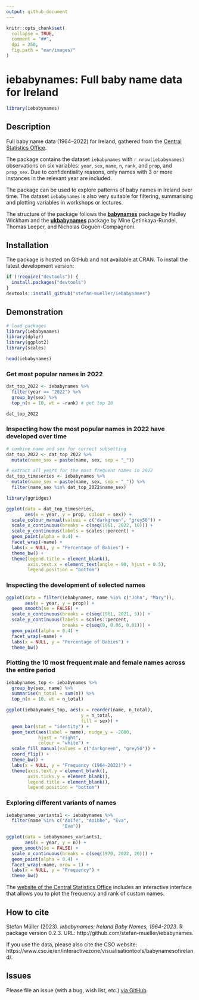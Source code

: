 ```yaml
---
output: github_document
---
```


```r
knitr::opts_chunk$set(
  collapse = TRUE,
  comment = "##",
  dpi = 250,
  fig.path = "man/images/"
)
```

# iebabynames: Full baby name data for Ireland

```r
library(iebabynames)
```


## Description

Full baby name data (1964–2022) for Ireland, gathered from the [Central Statistics Office](https://www.cso.ie/en/interactivezone/visualisationtools/babynamesofireland/).

The package contains the dataset `iebabynames` with `r nrow(iebabynames)` observations on six variables: `year`, `sex`, `name`, `n`, `rank`, and `prop`, and `prop_sex`. Due to confidentiality reasons, only names with 3 or more instances in the relevant year are included.

The package can be used to explore patterns of baby names in Ireland over time. The dataset `iebabynames` is also very suitable for filtering, summarising and plotting variables in workshops or lectures.

The structure of the package follows the [**babynames**](https://cran.r-project.org/web/packages/babynames/index.html) package by Hadley Wickham and the [**ukbabynames**](https://mine-cetinkaya-rundel.github.io/ukbabynames/) package by Mine Çetinkaya-Rundel, Thomas Leeper, and Nicholas Goguen-Compagnoni. 


## Installation

The package is hosted on GitHub and not available at CRAN. To install the latest development version:

```r
if (!require("devtools")) {
  install.packages("devtools")
}
devtools::install_github("stefan-mueller/iebabynames") 
```

## Demonstration

```r
# load packages
library(iebabynames)
library(dplyr)
library(ggplot2)
library(scales)

head(iebabynames)
```

### Get most popular names in 2022

```r
dat_top_2022 <- iebabynames %>% 
  filter(year == "2022") %>% 
  group_by(sex) %>% 
  top_n(n = 10, wt = -rank) # get top 10

dat_top_2022
```

### Inspecting how the most popular names in 2022 have developed over time

```r
# combine name and sex for correct subsetting
dat_top_2022 <- dat_top_2022 %>% 
  mutate(name_sex = paste(name, sex, sep = "_"))  

# extract all years for the most frequent names in 2022
dat_top_timeseries <- iebabynames %>% 
  mutate(name_sex = paste(name, sex, sep = "_")) %>% 
  filter(name_sex %in% dat_top_2022$name_sex)

library(ggridges)

ggplot(data = dat_top_timeseries,
       aes(x = year, y = prop, colour = sex)) +
  scale_colour_manual(values = c("darkgreen", "grey50")) +
  scale_x_continuous(breaks = c(seq(1961, 2022, 10))) +
  scale_y_continuous(labels = scales::percent) +
  geom_point(alpha = 0.4) +
  facet_wrap(~name) +
  labs(x = NULL, y = "Percentage of Babies") +
  theme_bw() +
  theme(legend.title = element_blank(),
        axis.text.x = element_text(angle = 90, hjust = 0.5),
        legend.position = "bottom")

```

### Inspecting the development of selected names

```r
ggplot(data = filter(iebabynames, name %in% c("John", "Mary")),
       aes(x = year, y = prop)) +
  geom_smooth(se = FALSE) +
  scale_x_continuous(breaks = c(seq(1961, 2021, 5))) +
  scale_y_continuous(labels = scales::percent,
                     breaks = c(seq(0, 0.06, 0.01))) +
  geom_point(alpha = 0.4) +
  facet_wrap(~name) +
  labs(x = NULL, y = "Percentage of Babies") +
  theme_bw()
```

### Plotting the 10 most frequent male and female names across the entire period

```r
iebabynames_top <- iebabynames %>% 
  group_by(sex, name) %>% 
  summarise(n_total = sum(n)) %>% 
  top_n(n = 10, wt = n_total)

ggplot(iebabynames_top, aes(x = reorder(name, n_total),
                            y = n_total,
                            fill = sex)) +
  geom_bar(stat = "identity") +
  geom_text(aes(label = name), nudge_y = -2000, 
            hjust = "right",
            colour = "white") +
  scale_fill_manual(values = c("darkgreen", "grey50")) +
  coord_flip() +
  theme_bw() +
  labs(x = NULL, y = "Frequency (1964-2022)") +
  theme(axis.text.y = element_blank(),
        axis.ticks.y = element_blank(),
        legend.title = element_blank(),
        legend.position = "bottom") 
```

### Exploring different variants of names

```r
iebabynames_variants1 <- iebabynames %>% 
  filter(name %in% c("Aoife", "Aoibhe", "Eva",
                     "Eve"))

ggplot(data = iebabynames_variants1,
       aes(x = year, y = n)) +
  geom_smooth(se = FALSE) +
  scale_x_continuous(breaks = c(seq(1970, 2022, 20))) +
  geom_point(alpha = 0.4) +
  facet_wrap(~name, nrow = 1) +
  labs(x = NULL, y = "Frequency") +
  theme_bw()
```

The [website of the Central Statistics Office](https://www.cso.ie/en/interactivezone/visualisationtools/babynamesofireland/) includes an interactive interface that allows you to plot the frequency and rank of custom names.


## How to cite

Stefan Müller (2023). _iebabynames: Ireland Baby Names, 1964-2023_. R package version 0.2.3. URL: http://github.com/stefan-mueller/iebabynames.

If you use the data, please also cite the CSO website: https://www.cso.ie/en/interactivezone/visualisationtools/babynamesofireland/.

## Issues

Please file an issue (with a bug, wish list, etc.) [via GitHub](https://github.com/stefan-mueller/iebabynames/issues).
